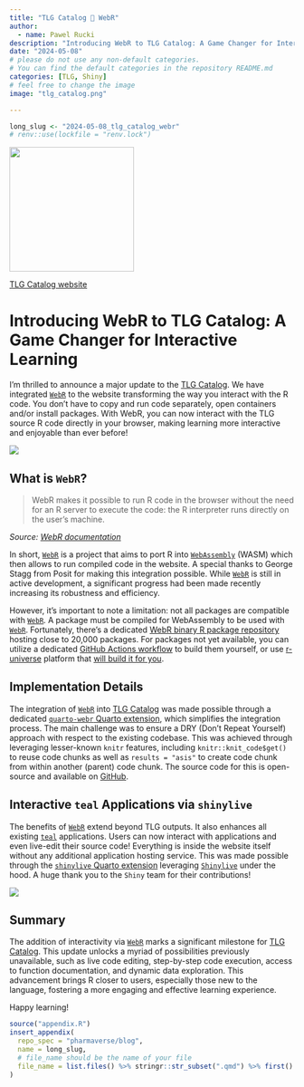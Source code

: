 ```yaml
---
title: "TLG Catalog 🤝 WebR"
author:
  - name: Pawel Rucki
description: "Introducing WebR to TLG Catalog: A Game Changer for Interactive Learning"
date: "2024-05-08"
# please do not use any non-default categories.
# You can find the default categories in the repository README.md
categories: [TLG, Shiny]
# feel free to change the image
image: "tlg_catalog.png"

---
```


<!--------------- typical setup ----------------->

```r
long_slug <- "2024-05-08_tlg_catalog_webr"
# renv::use(lockfile = "renv.lock")
```

<!--------------- post begins here ----------------->

[![](tlg_catalog.png){fig-align="center" width="220"}](https://insightsengineering.github.io/tlg-catalog)

[TLG Catalog website](https://insightsengineering.github.io/tlg-catalog)

# Introducing WebR to TLG Catalog: A Game Changer for Interactive Learning

I'm thrilled to announce a major update to the [TLG Catalog](https://insightsengineering.github.io/tlg-catalog). We have integrated [`WebR`](https://docs.r-wasm.org/webr/latest/) to the website transforming the way you interact with the R code. You don't have to copy and run code separately, open containers and/or install packages. With WebR, you can now interact with the TLG source R code directly in your browser, making learning more interactive and enjoyable than ever before!

![](recording_static.gif){fig-align="center"}

## What is `WebR`?

> WebR makes it possible to run R code in the browser without the need for an R server to execute the code: the R interpreter runs directly on the user's machine.

_Source: [WebR documentation](https://quarto-webr.thecoatlessprofessor.com/)_

In short, [`WebR`](https://docs.r-wasm.org/webr/latest/) is a project that aims to port R into [`WebAssembly`](https://webassembly.org/) (WASM) which then allows to run compiled code in the website. A special thanks to George Stagg from Posit for making this integration possible. While [`WebR`](https://docs.r-wasm.org/webr/latest/) is still in active development, a significant progress had been made recently increasing its robustness and efficiency.

However, it's important to note a limitation: not all packages are compatible with [`WebR`](https://docs.r-wasm.org/webr/latest/). A package must be compiled for WebAssembly to be used with [`WebR`](https://docs.r-wasm.org/webr/latest/). Fortunately, there's a dedicated [WebR binary R package repository](https://repo.r-wasm.org) hosting close to 20,000 packages. For packages not yet available, you can utilize a dedicated [GitHub Actions workflow](https://github.com/r-wasm/actions) to build them yourself, or use [r-universe](https://r-universe.dev/) platform that [will build it for you](https://ropensci.org/blog/2023/11/17/runiverse-wasm/).

## Implementation Details

The integration of [`WebR`](https://docs.r-wasm.org/webr/latest/) into [TLG Catalog](https://insightsengineering.github.io/tlg-catalog) was made possible through a dedicated [`quarto-webr` Quarto extension](https://quarto-webr.thecoatlessprofessor.com/), which simplifies the integration process. The main challenge was to ensure a DRY (Don't Repeat Yourself) approach with respect to the existing codebase. This was achieved through leveraging lesser-known `knitr` features, including `knitr::knit_code$get()` to reuse code chunks as well as `results = "asis"` to create code chunk from within another (parent) code chunk. The source code for this is open-source and available on [GitHub](https://github.com/insightsengineering/tlg-catalog/blob/main/book/_utils/webr.qmd).

## Interactive `teal` Applications via `shinylive`

The benefits of [`WebR`](https://docs.r-wasm.org/webr/latest/) extend beyond TLG outputs. It also enhances all existing [`teal`](https://insightsengineering.github.io/teal/) applications. Users can now interact with applications and even live-edit their source code! Everything is inside the website itself without any additional application hosting service. This was made possible through the [`shinylive` Quarto extension](https://quarto-ext.github.io/shinylive/) leveraging [`Shinylive`](https://shiny.posit.co/py/docs/shinylive.html) under the hood. A huge thank you to the `Shiny` team for their contributions!

![](recording_app.gif){fig-align="center"}

## Summary

The addition of interactivity via [`WebR`](https://docs.r-wasm.org/webr/latest/) marks a significant milestone for [TLG Catalog](https://insightsengineering.github.io/tlg-catalog). This update unlocks a myriad of possibilities previously unavailable, such as live code editing, step-by-step code execution, access to function documentation, and dynamic data exploration. This advancement brings R closer to users, especially those new to the language, fostering a more engaging and effective learning experience.

Happy learning!

<!--------------- appendices go here ----------------->

```r
source("appendix.R")
insert_appendix(
  repo_spec = "pharmaverse/blog",
  name = long_slug,
  # file_name should be the name of your file
  file_name = list.files() %>% stringr::str_subset(".qmd") %>% first()
)
```
